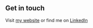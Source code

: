 ## Get in touch

Visit [my website](https://dael-it.netlify.app) or find me on [LinkedIn](https://www.linkedin.com/in/eugen-gorr-0bb30835b)

